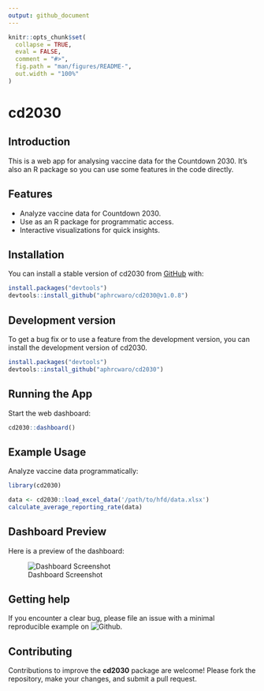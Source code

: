```yaml
---
output: github_document
---
```


<!-- README.md is generated from README.Rmd. Please edit that file -->

```r
knitr::opts_chunk$set(
  collapse = TRUE,
  eval = FALSE,
  comment = "#>",
  fig.path = "man/figures/README-",
  out.width = "100%"
)
```

# cd2030

<!-- badges: start -->
<!-- badges: end -->

## Introduction

This is a web app for analysing vaccine data for the Countdown 2030. It's also an
R package so you can use some features in the code directly. 

## Features

- Analyze vaccine data for Countdown 2030.
- Use as an R package for programmatic access.
- Interactive visualizations for quick insights.

## Installation

You can install a stable version of cd2030 from [GitHub](https://github.com/) with:

```r
install.packages("devtools")
devtools::install_github("aphrcwaro/cd2030@v1.0.8")
```

## Development version

To get a bug fix or to use a feature from the development version, you can install
the development version of cd2030.

```r
install.packages("devtools")
devtools::install_github("aphrcwaro/cd2030")
```

## Running the App

Start the web dashboard:

```r
cd2030::dashboard()
```

## Example Usage

Analyze vaccine data programmatically:

```r
library(cd2030)

data <- cd2030::load_excel_data('/path/to/hfd/data.xlsx')
calculate_average_reporting_rate(data)
```

## Dashboard Preview

Here is a preview of the dashboard:

![Dashboard Screenshot](man/figures/dashboard.jpeg)

## Getting help

If you encounter a clear bug, please file an issue with a minimal reproducible example on 
![Github](https://github.com/aphrcwaro/cd2030/issues).

## Contributing

Contributions to improve the **cd2030** package are welcome! Please fork the repository, 
make your changes, and submit a pull request.

